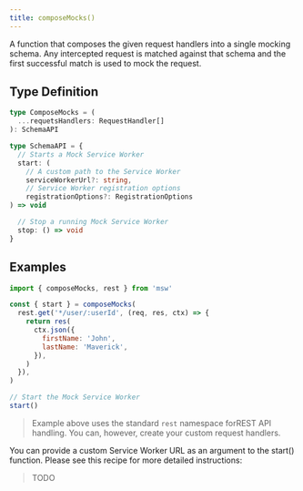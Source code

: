 ```yaml
---
title: composeMocks()
---
```


A function that composes the given request handlers into a single mocking schema. Any intercepted request is matched against that schema and the first successful match is used to mock the request.

## Type Definition

```ts
type ComposeMocks = (
  ...requetsHandlers: RequestHandler[]
): SchemaAPI

type SchemaAPI = {
  // Starts a Mock Service Worker
  start: (
    // A custom path to the Service Worker
    serviceWorkerUrl?: string,
    // Service Worker registration options
    registrationOptions?: RegistrationOptions
) => void

  // Stop a running Mock Service Worker
  stop: () => void
}
```

## Examples

```js
import { composeMocks, rest } from 'msw'

const { start } = composeMocks(
  rest.get('*/user/:userId', (req, res, ctx) => {
    return res(
      ctx.json({
        firstName: 'John',
        lastName: 'Maverick',
      }),
    )
  }),
)

// Start the Mock Service Worker
start()
```

> Example above uses the standard `rest` namespace forREST API handling. You can, however, create your custom request handlers.

You can provide a custom Service Worker URL as an argument to the start() function. Please see this recipe for more detailed instructions:

> TODO
